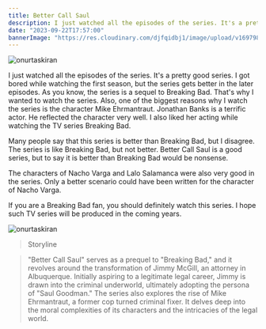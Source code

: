 ```yaml
---
title: Better Call Saul
description: I just watched all the episodes of the series. It's a pretty good series. I got bored while watching the first season, but the series gets better in the later episodes.
date: "2023-09-22T17:57:00"
bannerImage: "https://res.cloudinary.com/djfqidbj1/image/upload/v1697986653/yb72dr9lslr2jmat8cfb.jpg"
---
```



<img className="w-full rounded-xl" src="https://res.cloudinary.com/djfqidbj1/image/upload/v1697986653/yb72dr9lslr2jmat8cfb.jpg" alt="onurtaskiran" />

I just watched all the episodes of the series. It's a pretty good series. I got bored while watching the first season, but the series gets better in the later episodes. As you know, the series is a sequel to Breaking Bad. That's why I wanted to watch the series. Also, one of the biggest reasons why I watch the series is the character Mike Ehrmantraut. Jonathan Banks is a terrific actor. He reflected the character very well. I also liked her acting while watching the TV series Breaking Bad.

Many people say that this series is better than Breaking Bad, but I disagree. The series is like Breaking Bad, but not better. Better Call Saul is a good series, but to say it is better than Breaking Bad would be nonsense.

The characters of Nacho Varga and Lalo Salamanca were also very good in the series. Only a better scenario could have been written for the character of Nacho Varga.

If you are a Breaking Bad fan, you should definitely watch this series. I hope such TV series will be produced in the coming years.

<img className="w-full" src="https://res.cloudinary.com/djfqidbj1/image/upload/v1697986602/at0epmkrlvzrtndjhmky.jpg" alt="onurtaskiran" />

> Storyline

> "Better Call Saul" serves as a prequel to "Breaking Bad," and it revolves around the transformation of Jimmy McGill, an attorney in Albuquerque. Initially aspiring to a legitimate legal career, Jimmy is drawn into the criminal underworld, ultimately adopting the persona of "Saul Goodman." The series also explores the rise of Mike Ehrmantraut, a former cop turned criminal fixer. It delves deep into the moral complexities of its characters and the intricacies of the legal world.